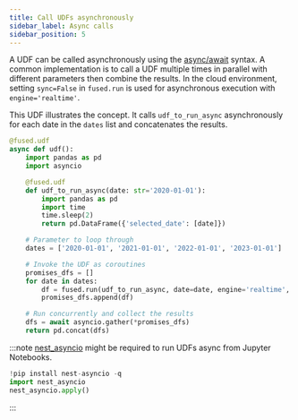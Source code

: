 ```yaml
---
title: Call UDFs asynchronously
sidebar_label: Async calls
sidebar_position: 5
---
```




A UDF can be called asynchronously using the [async/await](https://docs.python.org/3/library/asyncio.html) syntax. A common implementation is to call a UDF multiple times in parallel with different parameters then combine the results.  In the cloud environment, setting `sync=False` in `fused.run` is used for asynchronous execution with `engine='realtime'`.

This UDF illustrates the concept. It calls `udf_to_run_async` asynchronously for each date in the `dates` list and concatenates the results.


```python showLineNumbers
@fused.udf
async def udf():
    import pandas as pd
    import asyncio

    @fused.udf
    def udf_to_run_async(date: str='2020-01-01'):
        import pandas as pd
        import time
        time.sleep(2)
        return pd.DataFrame({'selected_date': [date]})

    # Parameter to loop through
    dates = ['2020-01-01', '2021-01-01', '2022-01-01', '2023-01-01']

    # Invoke the UDF as coroutines
    promises_dfs = []
    for date in dates:
        df = fused.run(udf_to_run_async, date=date, engine='realtime', sync=False)
        promises_dfs.append(df)

    # Run concurrently and collect the results
    dfs = await asyncio.gather(*promises_dfs)
    return pd.concat(dfs)
```



:::note
[nest_asyncio](https://pypi.org/project/nest-asyncio/) might be required to run UDFs async from Jupyter Notebooks.
```python showLineNumbers
!pip install nest-asyncio -q
import nest_asyncio
nest_asyncio.apply()
```
:::
